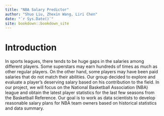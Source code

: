 ```yaml
--- 
title: "NBA Salary Predictor"
author: "Shuo Liu, Zhexin Wang, Liri Chen"
date: "`r Sys.Date()`"
site: bookdown::bookdown_site
---
```


# Introduction

In sports leagues, there tends to be huge gaps in the salaries among different players. Some superstars may earn hundreds of times as much as other regular players. On the other hand, some players may have been paid salaries that do not match their abilities. Our group decided to explore and evaluate a player’s deserving salary based on his contribution to the field. In our project, we will focus on the National Basketball Association (NBA) league and obtain the latest player statistics for the last few seasons from the Basketball Reference. Our goal is to work as data scientists to develop reasonable salary plans for NBA team owners based on historical statistics and data summary.